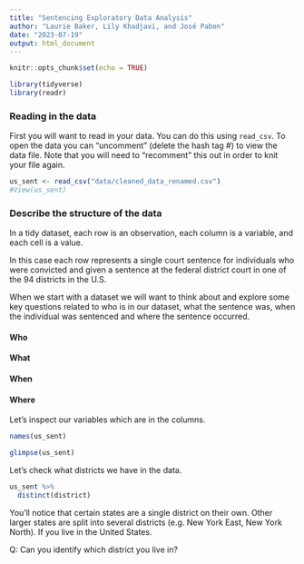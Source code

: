 ```yaml
---
title: "Sentencing Exploratory Data Analysis"
author: "Laurie Baker, Lily Khadjavi, and José Pabon"
date: "2023-07-19"
output: html_document
---
```


```r
knitr::opts_chunk$set(echo = TRUE)
```

```r
library(tidyverse)
library(readr)
```

### Reading in the data

First you will want to read in your data. You can do this using `read_csv`. To open the data you can "uncomment" (delete the hash tag #) to view the data file. Note that you will need to "recomment" this out in order to knit your file again.

```r

us_sent <- read_csv("data/cleaned_data_renamed.csv")
#View(us_sent)
```

### Describe the structure of the data

In a tidy dataset, each row is an observation, each column is a variable, and each cell is a value.

In this case each row represents a single court sentence for individuals who were convicted and given a sentence at the federal district court in one of the 94 districts in the U.S.

When we start with a dataset we will want to think about and explore some key questions related to who is in our dataset, what the sentence was, when the individual was sentenced and where the sentence occurred.

#### Who

#### What

#### When

#### Where

Let's inspect our variables which are in the columns.

```r
names(us_sent)

glimpse(us_sent)
```
Let's check what districts we have in the data.

```r
us_sent %>%
  distinct(district)
```
You'll notice that certain states are a single district on their own. Other larger states are split into several districts (e.g. New York East, New York North). If you live in the United States. 

Q: Can you identify which district you live in?


### 


###


###

